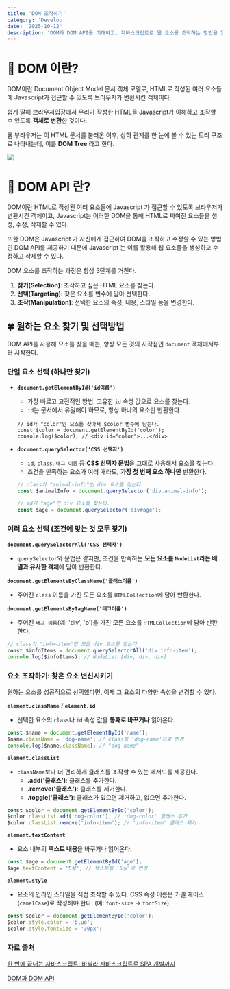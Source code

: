 ```yaml
---
title: 'DOM 조작하기'
category: 'Develop'
date: '2025-10-12'
description: 'DOM과 DOM API를 이해하고, 자바스크립트로 웹 요소를 조작하는 방법을 알아보자!'
---
```


# 📌 DOM 이란?

DOM이란 Document Object Model 문서 객체 모델로, HTML로 작성된 여러 요소들에 Javascript가 접근할 수 있도록 브라우저가 변환시킨 객체이다.

쉽게 말해 브라우저입장에서 우리가 작성한 HTML을 Javascript가 이해하고 조작할 수 있도록 **객체로 변환**한 것이다.

웹 부라우저는 이 HTML 문서를 불러온 이후, 상하 관계를 한 눈에 볼 수 있는 트리 구조로 나타내는데, 이를 **DOM Tree** 라고 한다.

![](https://velog.velcdn.com/images/dobby_min/post/93ed48b3-5810-46dc-85dc-08e9d3d5c1b6/image.png)

# 📌 DOM API 란?

DOM이란 HTML로 작성된 여러 요소들에 Javascript 가 접근할 수 있도록 브라우저가 변환시킨 객체이고, Javascript는 이러한 DOM을 통해 HTML로 짜여진 요소들을 생성, 수정, 삭제할 수 있다.

또한 DOM은 Javascript 가 자신에게 접근하여 DOM을 조작하고 수정할 수 있는 방법인 DOM API를 제공하기 때문에 Javascript 는 이를 활용해 웹 요소들을 생성하고 수정하고 삭제할 수 있다.

DOM 요소를 조작하는 과정은 항상 3단계를 거친다.

1. **찾기(Selection)**: 조작하고 싶은 HTML 요소를 찾는다.
2. **선택(Targeting)**: 찾은 요소를 변수에 담아 선택한다.
3. **조작(Manipulation)**: 선택한 요소의 속성, 내용, 스타일 등을 변경한다.

## 🍀 원하는 요소 찾기 및 선택방법

DOM API를 사용해 요소를 찾을 때는, 항상 모든 것의 시작점인 `document` 객체에서부터 시작한다.

### 단일 요소 선택 (하나만 찾기)

- **`document.getElementById('id이름')`**
  - 가장 빠르고 고전적인 방법. 고유한 `id` 속성 값으로 요소를 찾는다.
  - `id`는 문서에서 유일해야 하므로, 항상 하나의 요소만 반환한다.
  ```tsx
  // id가 "color"인 요소를 찾아서 $color 변수에 담는다.
  const $color = document.getElementById('color');
  console.log($color); // <div id="color">...</div>
  ```
- **`document.querySelector('CSS 선택자')`**

  - `id`, `class`, `태그 이름` 등 **CSS 선택자 문법**을 그대로 사용해서 요소를 찾는다.
  - 조건을 만족하는 요소가 여러 개라도, **가장 첫 번째 요소 하나만** 반환한다.

  ```jsx
  // class가 "animal-info"인 div 요소를 찾는다.
  const $animalInfo = document.querySelector('div.animal-info');

  // id가 "age"인 div 요소를 찾는다.
  const $age = document.querySelector('div#age');
  ```

### 여러 요소 선택 (조건에 맞는 것 모두 찾기)

**`document.querySelectorAll('CSS 선택자')`**

- `querySelector`와 문법은 같지만, 조건을 만족하는 **모든 요소를 `NodeList`라는 배열과 유사한 객체**에 담아 반환한다.

**`document.getElementsByClassName('클래스이름')`**

- 주어진 `class` 이름을 가진 모든 요소를 `HTMLCollection`에 담아 반환한다.

**`document.getElementsByTagName('태그이름')`**

- 주어진 `태그 이름`(예: 'div', 'p')을 가진 모든 요소를 `HTMLCollection`에 담아 반환한다.

```jsx
// class가 "info-item"인 모든 div 요소를 찾는다.
const $infoItems = document.querySelectorAll('div.info-item');
console.log($infoItems); // NodeList [div, div, div]
```

### 요소 조작하기: 찾은 요소 변신시키기

원하는 요소를 성공적으로 선택했다면, 이제 그 요소의 다양한 속성을 변경할 수 있다.

**`element.className`** / **`element.id`**

- 선택한 요소의 `class`나 `id` 속성 값을 **통째로 바꾸거나** 읽어온다.

```jsx
const $name = document.getElementById('name');
$name.className = 'dog-name'; // class를 'dog-name'으로 변경
console.log($name.className); // "dog-name"
```

**`element.classList`**

- `className`보다 더 편리하게 클래스를 조작할 수 있는 메서드를 제공한다.
  - **.add('클래스')**: 클래스를 추가한다.
  - **.remove('클래스')**: 클래스를 제거한다.
  - **.toggle('클래스')**: 클래스가 있으면 제거하고, 없으면 추가한다.

```jsx
const $color = document.getElementById('color');
$color.classList.add('dog-color'); // 'dog-color' 클래스 추가
$color.classList.remove('info-item'); // 'info-item' 클래스 제거
```

**`element.textContent`**

- 요소 내부의 **텍스트 내용**을 바꾸거나 읽어온다.

```jsx
const $age = document.getElementById('age');
$age.textContent = '5살'; // 텍스트를 '5살'로 변경
```

**`element.style`**

- 요소의 인라인 스타일을 직접 조작할 수 있다. CSS 속성 이름은 카멜 케이스(`camelCase`)로 작성해야 한다. (예: `font-size` → `fontSize`)

```jsx
const $color = document.getElementById('color');
$color.style.color = 'blue';
$color.style.fontSize = '30px';
```

### 자료 출처

[한 번에 끝내는 자바스크립트: 바닐라 자바스크립트로 SPA 개발까지](https://inf.run/A4YY7)

[DOM과 DOM API](https://velog.io/@hbin12212/DOM-API-1)
